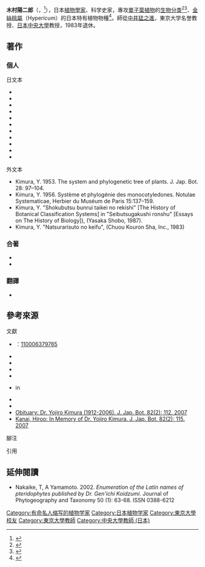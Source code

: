 {{Infobox scientist
|image  = 
|image_size = 150px
|alt  =
|caption  =
|birth_date= 1912年7月31日
|birth_place  =
|death_date = {{death date and age|2006|4|3|1912|7|31}}
|death_place =
|residence=
|citizenship =
|nationality =
|ethnicity   =
|fields= [[植物學|植物學]]<!--Botany-->、[[科学史|科学史]]
|workplaces   =
|alma_mater = 東京帝国大学（今[[東京大學|東京大學]]）理学部
|doctoral_advisor  =
|academic_advisors =
|doctoral_students =
|notable_students  =
|known_for  =
|author_abbrev_bot = Y.Kimura{{notetag|name=Y.Kimura|1={{Botanist|Y.Kimura}}<ref>{{Harvnb|Tropicos|2015|loc=[http://www.tropicos.org/Person/6130?tab=names Kimura, Yojiro]}}</ref>}}
|author_abbrev_zoo =
|influences  =
|influenced   =
|awards  =
|signature =  <!--(filename only)-->
|signature_alt  =
|footnotes =
}}
'''木村陽二郎'''（{{jpn|j=木村 陽二郎|hg=きむら ようじろう|rm=Kimura Youjirou}}，{{bd|1912年|7月31日|2006年|4月3日|}}<ref>{{harvnb|HUH|2015}}</ref>），日本[[植物學家|植物學家]]、科学史家，專攻[[單子葉植物|單子葉植物]]的[[生物分类学|生物分类]]<ref>{{harvnb|Dahlgren|Clifford|1982}}</ref><ref>{{Harvnb|Lam|1959|loc=[https://books.google.ca/books?id=gQvLBAAAQBAJ&pg=PA58 p.58]}}</ref>、[[金絲桃屬|金絲桃屬]]（Hypericum）的日本特有植物物種<ref>{{Harvnb|Robson|2007}}</ref>。師從[[中井猛之進|中井猛之進]]，東京大学名誉教授、[[中央大學_(日本)|日本中央大學]]教授，1983年退休。

==著作==
===個人===
;日文本
*{{lang|ja|『生物学概論』、新星社、1948}}{{ja}}
*{{lang|ja|『おとぎりさう科　大日本植物誌』、[[国立科学博物館|国立科学博物館]]、1951}}{{ja}}
*{{lang|ja|『生物学』、{{tsl|ja|世界書院}}(基礎学選書)、1952}}{{ja}}
*{{lang|ja|『日本自然誌の成立 蘭学と本草学』、[[中央公論社|中央公論社]] (自然選書)、1974}}{{ja}}
*{{lang|ja|『[[菲利普·弗蘭茲·馮·西博爾德|シーボルト]]と日本の植物 東西文化交流の源泉』、{{tsl|ja|恒和出版}} (恒和選書)、1981}}{{ja}}
*{{lang|ja|『自然科学概論』、{{tsl|ja|裳華房}}、1981}}{{ja}}
*{{lang|ja|『ナチュラリストの系譜 近代生物学の成立史』、中公新書、1983}}{{ja}}
*{{lang|ja|『生物学史論集』、{{tsl|ja|八坂書房}}、1987}}{{ja}}
*{{lang|ja|『私の植物散歩』、[[筑摩書房|筑摩書房]]、1987/ ちくま学芸文庫、2012}}{{ja}}
*{{lang|ja|『江戸期のナチュラリスト』、朝日選書、1988}}{{ja}}
*{{lang|ja|『原典による生命科学入門』、{{tsl|ja|講談社学術文庫}}、1992}}{{ja}}

;外文本
* Kimura, Y. 1953. The system and phylogenetic tree of plants. J. Jap. Bot. 28: 97–104.
* Kimura, Y. 1956. Système et phylogénie des monocotyledones. Notulae Systematicae, Herbier du Muséum de Paris 15:137–159.{{sfn|Kimura|1956}}
* Kimura, Y. "Shokubutsu bunrui taikei no rekishi" [The History of Botanical Classification Systems] in "Seibutsugakushi ronshu" [Essays on The History of Biology]), (Yasaka Shobo, 1987).
* Kimura, Y. "Natsurarisuto no keifu", (Chuou Kouron Sha, Inc., 1983)

===合著===
*{{lang|ja|科学史，有信堂，1971 (College books)}}{{ja}}
*{{lang|ja|原典による自然科学の歩み，{{tsl|ja|玉虫文一}}、{{tsl|ja|渡辺正雄|}}共著 講談社 1974 (原典による学術史)}}{{ja}}
 
===翻譯===
*{{lang|ja|科学思想のあゆみ Ch.シンガー，{{tsl|ja|伊東俊太郎}}、{{tsl|ja|平田寛}}共訳 岩波書店 1968}}{{ja}}

== 參考來源 ==
;文獻
{{refbegin|30em}}
*{{Cite journal|author1=大橋広好 |script-title=木村陽二郎先生(1912.7.31-2006.4.3)業績と思い出 |date=2007-08-20 |publisher=日本植物分類学会 |journal=分類 : bunrui : 日本植物分類学会誌 |volume=7 |number=2 <!-- |naid=110006379765 --><!-- ja wiki--> |pages=85-88pages|ref={{sfnref|大橋広好|2007}}| language=ja }}{{tsl|ja|NAID}}：[http://ci.nii.ac.jp/naid/110006379765 110006379765] {{Wayback|url=http://ci.nii.ac.jp/naid/110006379765 |date=20160420192315 }}
* {{cite journal|last1=Kimura|first1=Yojiro|authorlink=Yojiro Kimura|title=Système et phylogénie des monocotyledones|journal=Notulae Systematicae, Herbier du Muséum de Paris|date=1956|volume=15|pages=137–159|url=http://eurekamag.com/research/025/635/025635656.php|ref=harv|access-date=2016-04-07|archive-date=2021-02-08|archive-url=https://web.archive.org/web/20210208080122/https://eurekamag.com/research/025/635/025635656.php|dead-url=no}}
* {{cite web|title=Kimura, Yojiro|url=http://kiki.huh.harvard.edu/databases/botanist_search.php?mode=details&id=10244|website=Harvard University Herbaria & Libraries: Index of Botanists|accessdate=31 December 2015|date=2015|ref={{harvid|HUH|2015}}|archive-date=2016-03-04|archive-url=https://web.archive.org/web/20160304133507/http://kiki.huh.harvard.edu/databases/botanist_search.php?mode=details&id=10244|dead-url=no}}
* {{cite web|title=Tropicos|url=http://www.tropicos.org/Home.aspx|publisher=[[Missouri_Botanical_Garden|Missouri Botanical Garden]]|accessdate=30 December 2015|date=2015|ref={{harvid|Tropicos|2015}}|archive-date=2016-04-10|archive-url=https://web.archive.org/web/20160410154723/http://www.tropicos.org/Home.aspx|dead-url=no}}
* {{cite book|last1=Dahlgren|first1=Rolf|last2=Clifford|first2=H. T.| authorlink1=Rolf Dahlgren|title=The monocotyledons: A comparative study | url={{Google books|coXwAAAAMAAJ|plainurl=yes}}|year=1982 |location=London and New York| publisher=Academic Press |isbn=9780122006807|ref=harv}}
* {{citation|last1=Lam|first1=HJ|title=Taxonomy: general principles and angiosperms|url=https://books.google.ca/books?id=gQvLBAAAQBAJ&pg=PA3|pages=3–75|date=1959|accessdate=2016-04-07|archive-date=2016-03-05|archive-url=https://web.archive.org/web/20160305000509/https://books.google.ca/books?id=gQvLBAAAQBAJ&pg=PA3|dead-url=no}} in {{harvtxt|Turrill|1959}}
* {{cite book|editor1-last=Turrill|editor1-first=W. B.|editorlink=William Bertram Turrill|title=Vistas in Botany: A Volume in Honour of the Bicentenary of the Royal Botanic Gardens, Kew|date=1959|publisher=Pergamon|location=London|isbn=9781483153391|url=https://books.google.ca/books?id=gQvLBAAAQBAJ|accessdate=31 December 2015|ref=harv|archive-date=2016-03-05|archive-url=https://web.archive.org/web/20160305032102/https://books.google.ca/books?id=gQvLBAAAQBAJ|dead-url=no}}
* {{cite journal|last1=Robson|first1=Norman KB|authorlink=Norman Robson|title=Yojiro Kimura's Contribution to the Study of Japanese ''Hypericum''|journal=J. Jap. Bot.|date=2007|volume=82|issue=2|page=114|url=https://www.tsumura.co.jp/english/kampo/plant/082/author.html|ref=harv|deadurl=yes|archiveurl=https://web.archive.org/web/20160304204001/https://www.tsumura.co.jp/english/kampo/plant/082/author.html|archivedate=2016-03-04}}
* [https://web.archive.org/web/20160413120115/https://www.tsumura.co.jp/english/kampo/plant/082/index.html#top Obituary: Dr. Yojiro Kimura (1912-2006). J. Jap. Bot. 82(2): 112. 2007]
* [https://web.archive.org/web/20160304204001/https://www.tsumura.co.jp/english/kampo/plant/082/author.html Kanai, Hiroo: In Memory of Dr. Yojiro Kimura. J. Jap. Bot. 82(2): 115. 2007]
{{refend}}

;腳注
{{noteFoot}}
;引用
{{reflist|36em|refs=
}}

==延伸閱讀 ==
{{Portal box|日本|人物}}
* Nakaike, T, A Yamamoto. 2002. ''Enumeration of the Latin names of pteridophytes published by Dr. Gen'ichi Koidzumi''. Journal of Phytogeography and Taxonomy 50 (1): 63-68. ISSN 0388-6212

{{Authority control}}
{{DEFAULTSORT:Kimura, Yojiro}}
[[Category:有命名人缩写的植物学家|Category:有命名人缩写的植物学家]]
[[Category:日本植物学家|Category:日本植物学家]]
[[Category:東京大學校友|Category:東京大學校友]]
[[Category:東京大學教師|Category:東京大學教師]]
[[Category:中央大學教師_(日本)|Category:中央大學教師 (日本)]]
